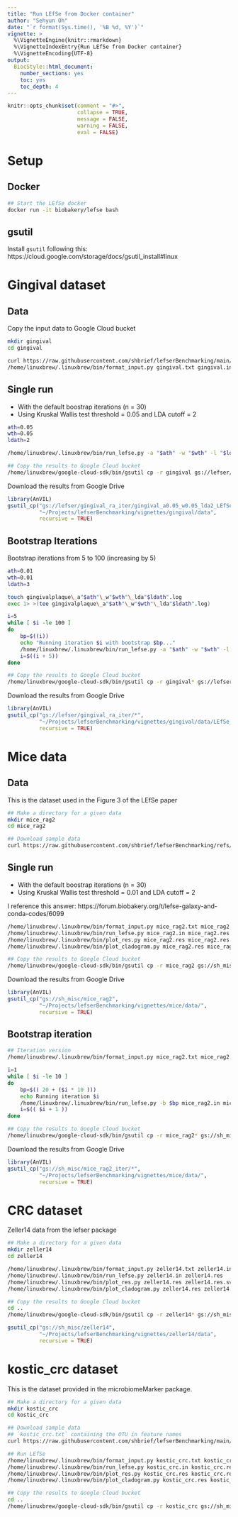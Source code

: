 ```yaml
---
title: "Run LEfSe from Docker container"
author: "Sehyun Oh"
date: "`r format(Sys.time(), '%B %d, %Y')`"
vignette: >
  %\VignetteEngine{knitr::rmarkdown}
  %\VignetteIndexEntry{Run LEfSe from Docker container}
  %\VignetteEncoding{UTF-8}
output:
  BiocStyle::html_document:
    number_sections: yes
    toc: yes
    toc_depth: 4
---
```


```r
knitr::opts_chunk$set(comment = "#>", 
                      collapse = TRUE, 
                      message = FALSE, 
                      warning = FALSE,
                      eval = FALSE)
```

# Setup
## Docker
```bash
## Start the LEfSe docker
docker run -it biobakery/lefse bash
```

## gsutil
Install `gsutil` following this: https://cloud.google.com/storage/docs/gsutil_install#linux 



# Gingival dataset
## Data
Copy the input data to Google Cloud bucket
```bash
mkdir gingival
cd gingival

curl https://raw.githubusercontent.com/shbrief/lefserBenchmarking/main/vignettes/gingival/data/gingivalplaque_ra.txt > gingival.txt
/home/linuxbrew/.linuxbrew/bin/format_input.py gingival.txt gingival.in -c 1 -s -1 -u 2 -o 1000000
```

## Single run
- With the default boostrap iterations (n = 30)
- Using Kruskal Wallis test threshold = 0.05 and LDA cutoff = 2

```bash
ath=0.05
wth=0.05
ldath=2

/home/linuxbrew/.linuxbrew/bin/run_lefse.py -a "$ath" -w "$wth" -l "$ldath" gingival.in "gingival_a${ath}_w${wth}_lda${ldath}_LEfSe.res"

## Copy the results to Google Cloud bucket
/home/linuxbrew/google-cloud-sdk/bin/gsutil cp -r gingival gs://lefser/gingival_ra_iter
```

Download the results from Google Drive
```r
library(AnVIL)
gsutil_cp("gs://lefser/gingival_ra_iter/gingival_a0.05_w0.05_lda2_LEfSe.res", 
          "~/Projects/lefserBenchmarking/vignettes/gingival/data", 
          recursive = TRUE)
```

## Bootstrap Iterations
Bootstrap iterations from 5 to 100 (increasing by 5)
```bash
ath=0.01
wth=0.01
ldath=3

touch gingivalplaque\_a"$ath"\_w"$wth"\_lda"$ldath".log
exec 1> >(tee gingivalplaque\_a"$ath"\_w"$wth"\_lda"$ldath".log)

i=5
while [ $i -le 100 ]
do
    bp=$((i))
    echo "Running iteration $i with bootstrap $bp..."
    /home/linuxbrew/.linuxbrew/bin/run_lefse.py -a "$ath" -w "$wth" -l "$ldath" -b "$bp" gingival.in "gingival_a${ath}_w${wth}_lda${ldath}_bp${bp}.res"
    i=$((i + 5))
done

## Copy the results to Google Cloud bucket
/home/linuxbrew/google-cloud-sdk/bin/gsutil cp -r gingival* gs://lefser/gingival_ra_iter
```

Download the results from Google Drive
```r
library(AnVIL)
gsutil_cp("gs://lefser/gingival_ra_iter/*", 
          "~/Projects/lefserBenchmarking/vignettes/gingival/data/LEfSe_Bootstrap_Iterations/", 
          recursive = TRUE)
```




# Mice data
## Data
This is the dataset used in the Figure 3 of the LEfSe paper 
```bash
## Make a directory for a given data
mkdir mice_rag2
cd mice_rag2

## Download sample data
curl https://raw.githubusercontent.com/shbrief/lefserBenchmarking/refs/heads/main/vignettes/mice/data/mice_rag2.txt > mice_rag2.txt
```

## Single run
- With the default boostrap iterations (n = 30)
- Using Kruskal Wallis test threshold = 0.01 and LDA cutoff = 2

I reference this answer: https://forum.biobakery.org/t/lefse-galaxy-and-conda-codes/6099 
```bash
/home/linuxbrew/.linuxbrew/bin/format_input.py mice_rag2.txt mice_rag2.in -c 1 -s -1 -u -1 -o 1000000
/home/linuxbrew/.linuxbrew/bin/run_lefse.py mice_rag2.in mice_rag2.res -a 0.01 -l 2
/home/linuxbrew/.linuxbrew/bin/plot_res.py mice_rag2.res mice_rag2.res.svg --format svg
/home/linuxbrew/.linuxbrew/bin/plot_cladogram.py mice_rag2.res mice_rag2.svg --format svg

## Copy the results to Google Cloud bucket
/home/linuxbrew/google-cloud-sdk/bin/gsutil cp -r mice_rag2 gs://sh_misc/mice_rag2
```

Download the results from Google Drive
```r
library(AnVIL)
gsutil_cp("gs://sh_misc/mice_rag2", 
          "~/Projects/lefserBenchmarking/vignettes/mice/data/", 
          recursive = TRUE)
```

## Bootstrap iteration
```bash
## Iteration version
/home/linuxbrew/.linuxbrew/bin/format_input.py mice_rag2.txt mice_rag2.in -c 1 -s -1 -u -1 -o 1000000

i=1
while [ $i -le 10 ]
do
    bp=$(( 20 + ($i * 10 )))
    echo Running iteration $i 
    /home/linuxbrew/.linuxbrew/bin/run_lefse.py -b $bp mice_rag2.in mice_rag2\_bp"$bp".res -a 0.01 -l 2
    i=$(( $i + 1 ))
done

## Copy the results to Google Cloud bucket
/home/linuxbrew/google-cloud-sdk/bin/gsutil cp -r mice_rag2* gs://sh_misc/mice_rag2_iter
```

Download the results from Google Drive
```r
library(AnVIL)
gsutil_cp("gs://sh_misc/mice_rag2_iter/*", 
          "~/Projects/lefserBenchmarking/vignettes/mice/data/", 
          recursive = TRUE)
```


# CRC dataset
Zeller14 data from the lefser package

```bash
## Make a directory for a given data
mkdir zeller14
cd zeller14

/home/linuxbrew/.linuxbrew/bin/format_input.py zeller14.txt zeller14.in -c 1 -s 2 -u 3 -o 1000000
/home/linuxbrew/.linuxbrew/bin/run_lefse.py zeller14.in zeller14.res
/home/linuxbrew/.linuxbrew/bin/plot_res.py zeller14.res zeller14.res.svg --format svg
/home/linuxbrew/.linuxbrew/bin/plot_cladogram.py zeller14.res zeller14.svg --format svg

## Copy the results to Google Cloud bucket
cd ..
/home/linuxbrew/google-cloud-sdk/bin/gsutil cp -r zeller14* gs://sh_misc/zeller14
```

```r
gsutil_cp("gs://sh_misc/zeller14", 
          "~/Projects/lefserBenchmarking/vignettes/zeller14/data", 
          recursive = TRUE)
```



# kostic_crc dataset
This is the dataset provided in the microbiomeMarker package. 
```bash
## Make a directory for a given data
mkdir kostic_crc
cd kostic_crc

## Download sample data
## `kostic_crc.txt` containing the OTU in feature names
curl https://raw.githubusercontent.com/shbrief/lefserBenchmarking/main/data/LEfSe_Inputs/kostic_crc.txt > kostic_crc.txt

## Run LEfSe
/home/linuxbrew/.linuxbrew/bin/format_input.py kostic_crc.txt kostic_crc.in -c 1 -s -1 -u 2 -o 1000000
/home/linuxbrew/.linuxbrew/bin/run_lefse.py kostic_crc.in kostic_crc.res -a 0.02 -l 3
/home/linuxbrew/.linuxbrew/bin/plot_res.py kostic_crc.res kostic_crc.res.svg --format svg
/home/linuxbrew/.linuxbrew/bin/plot_cladogram.py kostic_crc.res kostic_crc.svg --format svg

## Copy the results to Google Cloud bucket
cd ..
/home/linuxbrew/google-cloud-sdk/bin/gsutil cp -r kostic_crc gs://sh_misc
```
